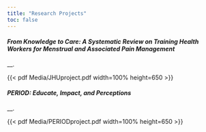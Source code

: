 ```yaml
---
title: "Research Projects"
toc: false
---
```


#### *From Knowledge to Care: A Systematic Review on Training Health Workers for Menstrual and Associated Pain Management*

\_\_.

{{< pdf Media/JHUproject.pdf width=100% height=650 >}}

#### *PERIOD: Educate, Impact, and Perceptions*

\_\_.

{{< pdf Media/PERIODproject.pdf width=100% height=650 >}}
